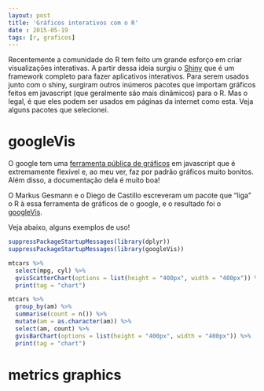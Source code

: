 ```yaml
---
layout: post
title: 'Gráficos interativos com o R'
date : 2015-05-19
tags: [r, graficos]
--- 
```


<script type="text/javascript"
  src="https://cdn.mathjax.org/mathjax/latest/MathJax.js?config=TeX-AMS-MML_HTMLorMML">
</script>


Recentemente a comunidade do R tem feito um grande esforço em criar visualizações interativas. A partir dessa ideia surgiu o [Shiny](http://shiny.rstudio.com/) que é um framework completo para fazer aplicativos interativos. Para serem usados junto com o shiny, surgiram outros inúmeros pacotes que importam gráficos feitos em javascript (que geralmente são mais dinâmicos) para o R. Mas o legal, é que eles podem ser usados em páginas da internet como esta. Veja alguns pacotes que selecionei.


# googleVis

O google tem uma [ferramenta pública de gráficos](https://developers.google.com/chart/) em javascript que é extremamente flexível e, ao meu ver, faz por padrão gráficos muito bonitos. Além disso, a documentação dela é muito boa!

O Markus Gesmann e o Diego de Castillo escreveram um pacote que "liga" o R à essa ferramenta de gráficos de o google, e o resultado foi o [googleVis](http://cran.r-project.org/web/packages/googleVis/vignettes/googleVis.pdf).

Veja abaixo, alguns exemplos de uso!

```r
suppressPackageStartupMessages(library(dplyr))
suppressPackageStartupMessages(library(googleVis))

mtcars %>% 
  select(mpg, cyl) %>% 
  gvisScatterChart(options = list(height = "400px", width = "400px")) %>% 
  print(tag = "chart")
```

```r
mtcars %>%
  group_by(am) %>% 
  summarise(count = n()) %>%
  mutate(am = as.character(am)) %>%
  select(am, count) %>% 
  gvisBarChart(options = list(height = "400px", width = "400px")) %>% 
  print(tag = "chart")
```

# metrics graphics








